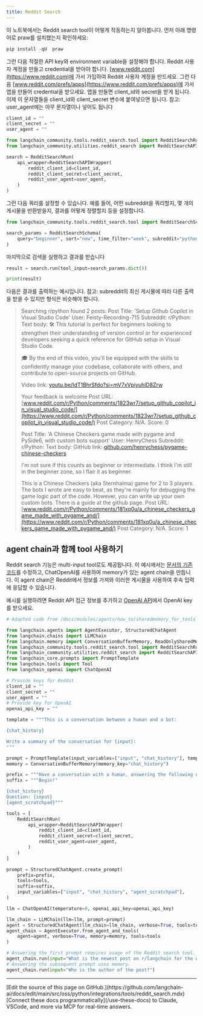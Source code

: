 ```yaml
---
title: Reddit Search
---
```


이 노트북에서는 Reddit search tool이 어떻게 작동하는지 알아봅니다.
먼저 아래 명령어로 praw를 설치했는지 확인하세요:

```python
pip install -qU  praw
```

그런 다음 적절한 API key와 environment variable을 설정해야 합니다. Reddit 사용자 계정을 만들고 credential을 받아야 합니다. [www.reddit.com](https://www.reddit.com)에 가서 가입하여 Reddit 사용자 계정을 만드세요.
그런 다음 [www.reddit.com/prefs/apps](https://www.reddit.com/prefs/apps)에 가서 앱을 만들어 credential을 받으세요.
앱을 만들면 client_id와 secret을 받게 됩니다. 이제 이 문자열들을 client_id와 client_secret 변수에 붙여넣으면 됩니다.
참고: user_agent에는 아무 문자열이나 넣어도 됩니다

```python
client_id = ""
client_secret = ""
user_agent = ""
```

```python
from langchain_community.tools.reddit_search.tool import RedditSearchRun
from langchain_community.utilities.reddit_search import RedditSearchAPIWrapper

search = RedditSearchRun(
    api_wrapper=RedditSearchAPIWrapper(
        reddit_client_id=client_id,
        reddit_client_secret=client_secret,
        reddit_user_agent=user_agent,
    )
)
```

그런 다음 쿼리를 설정할 수 있습니다. 예를 들어, 어떤 subreddit을 쿼리할지, 몇 개의 게시물을 반환받을지, 결과를 어떻게 정렬할지 등을 설정합니다.

```python
from langchain_community.tools.reddit_search.tool import RedditSearchSchema

search_params = RedditSearchSchema(
    query="beginner", sort="new", time_filter="week", subreddit="python", limit="2"
)
```

마지막으로 검색을 실행하고 결과를 받습니다

```python
result = search.run(tool_input=search_params.dict())
```

```python
print(result)
```

다음은 결과를 출력하는 예시입니다.
참고: subreddit의 최신 게시물에 따라 다른 출력을 받을 수 있지만 형식은 비슷해야 합니다.

> Searching r/python found 2 posts:
> Post Title: 'Setup Github Copilot in Visual Studio Code'
> User: Feisty-Recording-715
> Subreddit: r/Python:
> Text body: 🛠️ This tutorial is perfect for beginners looking to strengthen their understanding of version control or for experienced developers seeking a quick reference for GitHub setup in Visual Studio Code.
>
>🎓 By the end of this video, you'll be equipped with the skills to confidently manage your codebase, collaborate with others, and contribute to open-source projects on GitHub.
>
>
>Video link: [youtu.be/IdT1BhrSfdo?si=mV7xVpiyuhlD8Zrw](https://youtu.be/IdT1BhrSfdo?si=mV7xVpiyuhlD8Zrw)
>
>Your feedback is welcome
> Post URL: [www.reddit.com/r/Python/comments/1823wr7/setup_github_copilot_in_visual_studio_code/](https://www.reddit.com/r/Python/comments/1823wr7/setup_github_copilot_in_visual_studio_code/)
> Post Category: N/A.
> Score: 0
>
>Post Title: 'A Chinese Checkers game made with pygame and PySide6, with custom bots support'
>User: HenryChess
>Subreddit: r/Python:
> Text body: GitHub link: [github.com/henrychess/pygame-chinese-checkers](https://github.com/henrychess/pygame-chinese-checkers)
>
>I'm not sure if this counts as beginner or intermediate. I think I'm still in the beginner zone, so I flair it as beginner.
>
>This is a Chinese Checkers (aka Sternhalma) game for 2 to 3 players. The bots I wrote are easy to beat, as they're mainly for debugging the game logic part of the code. However, you can write up your own custom bots. There is a guide at the github page.
> Post URL: [www.reddit.com/r/Python/comments/181xq0u/a_chinese_checkers_game_made_with_pygame_and/](https://www.reddit.com/r/Python/comments/181xq0u/a_chinese_checkers_game_made_with_pygame_and/)
> Post Category: N/A.
 > Score: 1

## agent chain과 함께 tool 사용하기

Reddit search 기능은 multi-input tool로도 제공됩니다. 이 예시에서는 [문서의 기존 코드](https://python.langchain.com/v0.1/docs/modules/memory/agent_with_memory/)를 수정하고, ChatOpenAI를 사용하여 memory가 있는 agent chain을 만듭니다. 이 agent chain은 Reddit에서 정보를 가져와 이러한 게시물을 사용하여 후속 입력에 응답할 수 있습니다.

예시를 실행하려면 Reddit API 접근 정보를 추가하고 [OpenAI API](https://help.openai.com/en/articles/4936850-where-do-i-find-my-api-key)에서 OpenAI key를 받으세요.

```python
# Adapted code from /docs/modules/agents/how_to/sharedmemory_for_tools

from langchain.agents import AgentExecutor, StructuredChatAgent
from langchain.chains import LLMChain
from langchain.memory import ConversationBufferMemory, ReadOnlySharedMemory
from langchain_community.tools.reddit_search.tool import RedditSearchRun
from langchain_community.utilities.reddit_search import RedditSearchAPIWrapper
from langchain_core.prompts import PromptTemplate
from langchain.tools import Tool
from langchain_openai import ChatOpenAI

# Provide keys for Reddit
client_id = ""
client_secret = ""
user_agent = ""
# Provide key for OpenAI
openai_api_key = ""

template = """This is a conversation between a human and a bot:

{chat_history}

Write a summary of the conversation for {input}:
"""

prompt = PromptTemplate(input_variables=["input", "chat_history"], template=template)
memory = ConversationBufferMemory(memory_key="chat_history")

prefix = """Have a conversation with a human, answering the following questions as best you can. You have access to the following tools:"""
suffix = """Begin!"

{chat_history}
Question: {input}
{agent_scratchpad}"""

tools = [
    RedditSearchRun(
        api_wrapper=RedditSearchAPIWrapper(
            reddit_client_id=client_id,
            reddit_client_secret=client_secret,
            reddit_user_agent=user_agent,
        )
    )
]

prompt = StructuredChatAgent.create_prompt(
    prefix=prefix,
    tools=tools,
    suffix=suffix,
    input_variables=["input", "chat_history", "agent_scratchpad"],
)

llm = ChatOpenAI(temperature=0, openai_api_key=openai_api_key)

llm_chain = LLMChain(llm=llm, prompt=prompt)
agent = StructuredChatAgent(llm_chain=llm_chain, verbose=True, tools=tools)
agent_chain = AgentExecutor.from_agent_and_tools(
    agent=agent, verbose=True, memory=memory, tools=tools
)

# Answering the first prompt requires usage of the Reddit search tool.
agent_chain.run(input="What is the newest post on r/langchain for the week?")
# Answering the subsequent prompt uses memory.
agent_chain.run(input="Who is the author of the post?")
```

---

<Callout icon="pen-to-square" iconType="regular">
    [Edit the source of this page on GitHub.](https://github.com/langchain-ai/docs/edit/main/src/oss/python/integrations/tools/reddit_search.mdx)
</Callout>
<Tip icon="terminal" iconType="regular">
    [Connect these docs programmatically](/use-these-docs) to Claude, VSCode, and more via MCP for    real-time answers.
</Tip>
